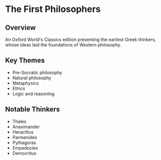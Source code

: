 # The First Philosophers

<Book
  cover="https://i.postimg.cc/J0kNkxt1/the-first-philosophers-oxford-classics.jpg"
  name="The First Philosophers"
  author="Robin Waterfield"
  link="https://www.amazon.com/dp/019953909X"
/>

## Overview
An Oxford World's Classics edition presenting the earliest Greek thinkers, whose ideas laid the foundations of Western philosophy.

## Key Themes
- Pre-Socratic philosophy
- Natural philosophy
- Metaphysics
- Ethics
- Logic and reasoning

## Notable Thinkers
- Thales
- Anaximander
- Heraclitus
- Parmenides
- Pythagoras
- Empedocles
- Democritus
